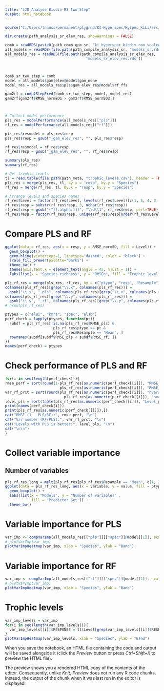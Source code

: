 ```yaml
---
title: "520 Analyse Biodiv-RS Two Step"
output: html_notebook
---
```


```r
source("C:/Users/tnauss/permanent/plygrnd/KI-Hyperspec/HySpec_KiLi/src/000_set_environment.R")

dir.create(path_analysis_sr_elev_res, showWarnings = FALSE)

comb = readRDS(paste0(path_comb_gpm_sr, "ki_hyperspec_biodiv_non_scaled.rds"))
all_models = readRDS(file.path(path_compile_analysis_sr, "models_sr.rds"))
all_models_res = readRDS(file.path(path_compile_analysis_sr_elev_res, 
                                     "models_sr_elev_res.rds"))



comb_sr_two_step = comb
model = all_models$gam$elev@model$gam_none
model_res = all_models_res$pls$gam_elev_res@model$rf_ffs

gam2rf = comp2StepPred(comb_sr_two_step, model, model_res)
gam2rf[gam2rf$RMSE_normSD1 > gam2rf$RMSE_normSD2,]



# Collect model performance
pls_res = modelPerformance(all_models_res[["pls"]])
rf_res = modelPerformance(all_models_res[["rf"]])

pls_res$resmodel = pls_res$resp
pls_res$resp = gsub("_gam_elev_res", "", pls_res$resp)

rf_res$resmodel = rf_res$resp
rf_res$resp = gsub("_gam_elev_res", "", rf_res$resp)

summary(pls_res)
summary(rf_res)

# Get trophic levels
tl = read.table(file.path(path_meta, "trophic_levels.csv"), header = TRUE, sep = ";")
pls_res = merge(pls_res, tl, by.x = "resp", by.y = "Species")
rf_res = merge(rf_res, tl, by.x = "resp", by.y = "Species")

# Arrange levels and species names
rf_res$Level = factor(rf_res$Level, levels(rf_res$Level)[c(1, 5, 4, 3, 6, 2)] )
rf_res$resp = substr(rf_res$resp, 3, nchar(rf_res$resp))
rf_res$resp = gsub("(^[[:alpha:]])", "\\U\\1", rf_res$resp, perl=TRUE)
rf_res$resp = factor(rf_res$resp, unique(rf_res$resp[order(rf_res$Level, rf_res$resp)]))
```

# Compare PLS and RF
```r
ggplot(data = rf_res, aes(x = resp, y = RMSE_normSD, fill = Level)) + 
  geom_boxplot() +
  geom_hline(yintercept=1, linetype="dashed", color = "black") + 
  scale_fill_brewer(palette="Dark2") + 
  theme_bw() + 
  theme(axis.text.x = element_text(angle = 45, hjust = 1)) + 
  labs(list(x = "Species richness", y = "RMSEn", fill = "Trophic level"))
```

```r
pls_rf_res = merge(pls_res, rf_res, by = c("ptype", "resp", "Resample"), all.y = TRUE)
colnames(pls_rf_res)[grep("\\.x", colnames(pls_rf_res))] = 
  gsub("\\.x", "_pls", colnames(pls_rf_res)[grep("\\.x", colnames(pls_rf_res))])
colnames(pls_rf_res)[grep("\\.y", colnames(pls_rf_res))] = 
  gsub("\\.y", "_rf", colnames(pls_rf_res)[grep("\\.y", colnames(pls_rf_res))])
# nrow(pls_rf_res)

ptypes = c("elui", "kmra", "spec", "elsp")
perf_check = lapply(ptypes, function(pt){
  subdf = pls_rf_res[!is.na(pls_rf_res$RMSE_pls) & 
                      pls_rf_res$ptype == pt &
                      pls_rf_res$Resample == "Mean", ]
  rownames(subdf[subdf$RMSE_pls < subdf$RMSE_rf, ])
})
names(perf_check) = ptypes
```

# Check performance of PLS and RF
```r
for(i in seq(length(perf_check))){
rmse_perf = sort(round(1-pls_rf_res[as.numeric(perf_check[[i]]), "RMSE_pls"] / 
                         pls_rf_res[as.numeric(perf_check[[i]]), "RMSE_rf"],2))
var_rf_prct = sort(round(pls_rf_res[as.numeric(perf_check[[i]]), "nvars_rf"] / 
                           pls_rf_res[as.numeric(perf_check[[i]]), "nvars_pls"],2))
level_pls = sort(table(pls_rf_res[as.numeric(perf_check[[i]]), "Level_pls"]))
print(names(perf_check[i]))
print(pls_rf_res[as.numeric(perf_check[[i]]),])
cat("RMSE (1 - PLS/RF):", rmse_perf, "\n")
cat("Var number (RF/PLS):", var_rf_prct, "\n")
cat("Levels with PLS is better:", level_pls, "\n")
cat("\n\n")
}
```

# Collect variable importance
## Number of variables
```r
pls_rf_res_long = melt(pls_rf_res[pls_rf_res$Resample == "Mean", c(1, 2, 6, 13)], id.vars = c("ptype", "resp"))
ggplot(data = pls_rf_res_long, aes(x = variable, y = value, fill = ptype)) +
  geom_boxplot() + 
  labs(list(x = "Models", y = "Number of variables" ,
            fill = "Predictor Set")) +
  theme_bw()
```


# Variable importance for PLS
```r
var_imp <- compVarImp(all_models_res[["pls"]][["spec"]]@model[[1]], scale = FALSE)
# plotVarImp(var_imp)
plotVarImpHeatmap(var_imp, xlab = "Species", ylab = "Band")
```

# Variable importance for RF
```r
var_imp <- compVarImp(all_models_res[["rf"]][["spec"]]@model[[1]], scale = FALSE)
# plotVarImp(var_imp)
plotVarImpHeatmap(var_imp, xlab = "Species", ylab = "Band")
```


# Trophic levels
```r
var_imp_levels = var_imp
for(i in seq(length(var_imp_levels))){
  var_imp_levels[[i]]$RESPONSE = tl$Level[grep(var_imp_levels[[i]]$RESPONSE[1], tl$Species)]
}
plotVarImpHeatmap(var_imp_levels, xlab = "Species", ylab = "Band")
```




When you save the notebook, an HTML file containing the code and output will be saved alongside it (click the *Preview* button or press *Ctrl+Shift+K* to preview the HTML file).

The preview shows you a rendered HTML copy of the contents of the editor. Consequently, unlike *Knit*, *Preview* does not run any R code chunks. Instead, the output of the chunk when it was last run in the editor is displayed.
